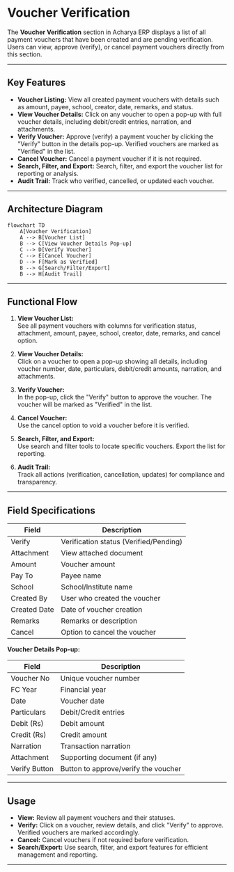 # Voucher Verification

The **Voucher Verification** section in Acharya ERP displays a list of all payment vouchers that have been created and are pending verification. Users can view, approve (verify), or cancel payment vouchers directly from this section.

---

## Key Features

- **Voucher Listing:** View all created payment vouchers with details such as amount, payee, school, creator, date, remarks, and status.
- **View Voucher Details:** Click on any voucher to open a pop-up with full voucher details, including debit/credit entries, narration, and attachments.
- **Verify Voucher:** Approve (verify) a payment voucher by clicking the "Verify" button in the details pop-up. Verified vouchers are marked as "Verified" in the list.
- **Cancel Voucher:** Cancel a payment voucher if it is not required.
- **Search, Filter, and Export:** Search, filter, and export the voucher list for reporting or analysis.
- **Audit Trail:** Track who verified, cancelled, or updated each voucher.

---

## Architecture Diagram

```mermaid
flowchart TD
    A[Voucher Verification]
    A --> B[Voucher List]
    B --> C[View Voucher Details Pop-up]
    C --> D[Verify Voucher]
    C --> E[Cancel Voucher]
    D --> F[Mark as Verified]
    B --> G[Search/Filter/Export]
    B --> H[Audit Trail]
```

---

## Functional Flow

1. **View Voucher List:**  
   See all payment vouchers with columns for verification status, attachment, amount, payee, school, creator, date, remarks, and cancel option.

2. **View Voucher Details:**  
   Click on a voucher to open a pop-up showing all details, including voucher number, date, particulars, debit/credit amounts, narration, and attachments.

3. **Verify Voucher:**  
   In the pop-up, click the "Verify" button to approve the voucher. The voucher will be marked as "Verified" in the list.

4. **Cancel Voucher:**  
   Use the cancel option to void a voucher before it is verified.

5. **Search, Filter, and Export:**  
   Use search and filter tools to locate specific vouchers. Export the list for reporting.

6. **Audit Trail:**  
   Track all actions (verification, cancellation, updates) for compliance and transparency.

---

## Field Specifications

| Field         | Description                                  |
|---------------|----------------------------------------------|
| Verify        | Verification status (Verified/Pending)        |
| Attachment    | View attached document                       |
| Amount        | Voucher amount                               |
| Pay To        | Payee name                                   |
| School        | School/Institute name                        |
| Created By    | User who created the voucher                 |
| Created Date  | Date of voucher creation                     |
| Remarks       | Remarks or description                       |
| Cancel        | Option to cancel the voucher                 |

**Voucher Details Pop-up:**

| Field         | Description                                  |
|---------------|----------------------------------------------|
| Voucher No    | Unique voucher number                        |
| FC Year       | Financial year                               |
| Date          | Voucher date                                 |
| Particulars   | Debit/Credit entries                         |
| Debit (Rs)    | Debit amount                                 |
| Credit (Rs)   | Credit amount                                |
| Narration     | Transaction narration                        |
| Attachment    | Supporting document (if any)                 |
| Verify Button | Button to approve/verify the voucher         |

---

## Usage

- **View:** Review all payment vouchers and their statuses.
- **Verify:** Click on a voucher, review details, and click "Verify" to approve. Verified vouchers are marked accordingly.
- **Cancel:** Cancel vouchers if not required before verification.
- **Search/Export:** Use search, filter, and export features for efficient management and reporting.

---

